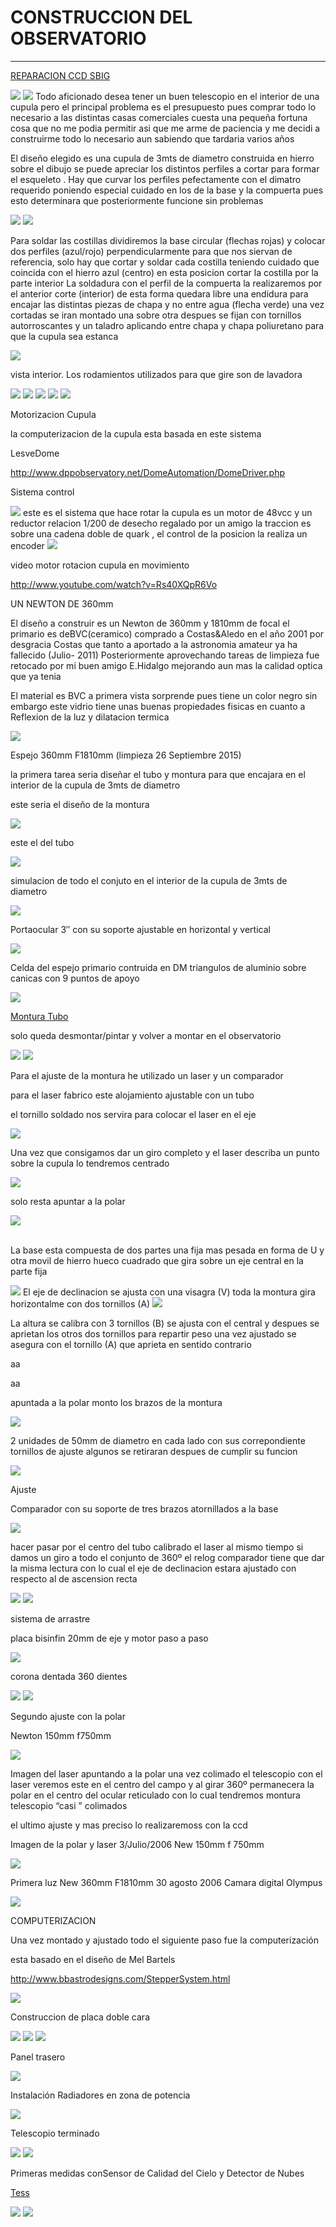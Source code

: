 # CONSTRUCCION DEL OBSERVATORIO
---


<a href="https://astroccd.wordpress.com/ccd-2/" target="_blank" >REPARACION CCD SBIG</a>

<img src="https://astroccd.files.wordpress.com/2020/11/franja.jpg?w=1024" />
<a href="https://astroccd.wordpress.com/ccd-2/" target="_blank" ></a>

<img src="https://astroccd.files.wordpress.com/2020/11/obras_031.gif?w=127" />
<a href="https://astroccd.wordpress.com/ccd-2/" target="_blank" ></a>Todo aficionado desea tener un buen telescopio en el interior de una cupula pero el principal problema es el presupuesto pues comprar todo lo necesario a las distintas casas comerciales cuesta una pequeña fortuna cosa que no me podia permitir asi que me arme de paciencia y me decidi a construirme todo lo necesario aun sabiendo que tardaria varios años

El diseño elegido es una cupula de 3mts de diametro construida en hierro sobre el dibujo se puede apreciar los distintos perfiles a cortar para formar el esqueleto . Hay que curvar los perfiles pefectamente con el dimatro requerido poniendo especial cuidado en los de la base y la compuerta pues esto determinara que posteriormente funcione sin problemas

<img src="https://astroccd.files.wordpress.com/2012/11/esqueleto-cupula1.jpg" />

<img src="https://astroccd.files.wordpress.com/2012/11/cupula_sol1.jpg" />

Para soldar las costillas dividiremos la base circular (flechas rojas) y colocar dos perfiles (azul/rojo) perpendicularmente para que nos siervan de referencia, solo hay que cortar y soldar cada costilla teniendo cuidado que coincida con el hierro azul (centro) en esta posicion cortar la costilla por la parte interior La soldadura con el perfil de la compuerta la realizaremos por el anterior corte (interior) de esta forma quedara libre una endidura para encajar las distintas piezas de chapa y no entre agua (flecha verde) una vez cortadas se iran montado una sobre otra despues se fijan con tornillos autorroscantes y un taladro aplicando entre chapa y chapa poliuretano para que la cupula sea estanca

<img src="https://astroccd.files.wordpress.com/2012/11/cupula2.jpg" />

vista interior. Los rodamientos utilizados para que gire son de lavadora

<img src="https://astroccd.files.wordpress.com/2012/11/cupula-base-int.jpg" />

<img src="https://astroccd.files.wordpress.com/2012/11/cupula3.jpg" />

<img src="https://astroccd.files.wordpress.com/2012/11/cupula.jpg" />

<img src="https://astroccd.files.wordpress.com/2012/11/copy-cupula-fin.jpg" />

<img src="https://astroccd.files.wordpress.com/2012/11/cupula-noche.jpg" />

Motorizacion Cupula

la computerizacion de la cupula esta basada en este sistema

LesveDome

<a href="http://www.dppobservatory.net/DomeAutomation/DomeDriver.php" >http://www.dppobservatory.net/DomeAutomation/DomeDriver.php</a>

Sistema control

<img src="https://astroccd.files.wordpress.com/2012/11/automatizacion-cupula.jpg" />
este es el sistema que hace rotar la cupula es un motor de 48vcc y un reductor relacion 1/200 de desecho regalado por un amigo la traccion es sobre una cadena doble de quark , el control de la posicion la realiza un encoder

<img src="https://astroccd.files.wordpress.com/2012/11/rotacion-cupulapa2.jpg" />

video motor rotacion cupula en movimiento

<a href="http://www.youtube.com/watch?v=Rs40XQpR6Vo" >http://www.youtube.com/watch?v=Rs40XQpR6Vo</a>

UN NEWTON DE 360mm

El diseño a construir es un Newton de 360mm y 1810mm de focal el primario es deBVC(ceramico) comprado a Costas&amp;Aledo en el año 2001 por desgracia Costas que tanto a aportado a la astronomia amateur ya ha fallecido (Julio- 2011) Posteriormente aprovechando tareas de limpieza fue retocado por mi buen amigo E.Hidalgo mejorando aun mas la calidad optica que ya tenia

El material es BVC a primera vista sorprende pues tiene un color negro sin embargo este vidrio tiene unas buenas propiedades fisicas en cuanto a Reflexion de la luz y dilatacion termica

<img src="https://astroccd.files.wordpress.com/2012/11/limpieza-27sep2015.jpg" />

Espejo 360mm F1810mm (limpieza 26 Septiembre 2015)

la primera tarea seria diseñar el tubo y montura para que encajara en el interior de la cupula de 3mts de diametro

este seria el diseño de la montura

<img src="https://astroccd.files.wordpress.com/2012/11/montura-3-vistas.gif" />

este el del tubo

<img src="https://astroccd.files.wordpress.com/2012/11/tubo.gif" />

simulacion de todo el conjuto en el interior de la cupula de 3mts de diametro

<img src="https://astroccd.files.wordpress.com/2012/11/cupula.gif" />

Portaocular 3″ con su soporte ajustable en horizontal y vertical

<img src="https://astroccd.files.wordpress.com/2012/11/pletina-porta.jpg" />

Celda del espejo primario contruida en DM triangulos de aluminio sobre canicas con 9 puntos de apoyo

<img src="https://astroccd.files.wordpress.com/2012/11/celda-primario-web1.jpg" />

<a href="https://astroccd.files.wordpress.com/2012/11/bisinfin1.jpg">Montura Tubo</a>

solo queda desmontar/pintar y volver a montar en el observatorio

<img src="https://astroccd.files.wordpress.com/2012/11/montura-tubo1.jpg" />

<img src="https://astroccd.files.wordpress.com/2012/11/montura-coche.jpg" />

Para el ajuste de la montura he utilizado un laser y un comparador

para el laser fabrico este alojamiento ajustable con un tubo

el tornillo soldado nos servira para colocar el laser en el eje

<img src="https://astroccd.files.wordpress.com/2012/11/img_18451.jpg" />

Una vez que consigamos dar un giro completo y el laser describa un punto sobre la cupula lo tendremos centrado

<img src="https://astroccd.files.wordpress.com/2012/11/montura-laser.jpg" />

solo resta apuntar a la polar

<img src="https://astroccd.files.wordpress.com/2012/11/ajuste-con-laser-21.jpg" />

<br>La base esta compuesta de dos partes una fija mas pesada en forma de U y otra movil de hierro hueco cuadrado que gira sobre un eje central en la parte fija

<img src="https://astroccd.files.wordpress.com/2012/11/base.jpg" />
El eje de declinacion se ajusta con una visagra (V) toda la montura gira horizontalme con dos tornillos (A)

<img src="https://astroccd.files.wordpress.com/2012/11/azimut2.jpg" />

La altura se calibra con 3 tornillos (B) se ajusta con el central y despues se aprietan los otros dos tornillos para repartir peso una vez ajustado se asegura con el tornillo (A) que aprieta en sentido contrario

aa

aa

apuntada a la polar monto los brazos de la montura

<img src="https://astroccd.files.wordpress.com/2012/11/montura2.jpg" />

2 unidades de 50mm de diametro en cada lado con sus correpondiente tornillos de ajuste algunos se retiraran despues de cumplir su funcion

<img src="https://astroccd.files.wordpress.com/2012/11/cojinetes1.jpg" />

Ajuste

Comparador con su soporte de tres brazos atornillados a la base

<img src="https://astroccd.files.wordpress.com/2012/11/montura-ajuste-32.jpg" />

hacer pasar por el centro del tubo calibrado el laser al mismo tiempo si damos un giro a todo el conjunto de 360º el relog comparador tiene que dar la misma lectura con lo cual el eje de declinacion estara ajustado con respecto al de ascension recta

<img src="https://astroccd.files.wordpress.com/2012/11/montura-ajuste.jpg" />

<img src="https://astroccd.files.wordpress.com/2012/11/montura-ajuste-2.jpg" />

sistema de arrastre

placa bisinfin 20mm de eje y motor paso a paso

<img src="https://astroccd.files.wordpress.com/2012/11/bisinfin1.jpg" />

corona dentada 360 dientes

<img src="https://astroccd.files.wordpress.com/2012/11/corona-ar.jpg" />

<img src="https://astroccd.files.wordpress.com/2012/11/sistema-de-arrastre1.jpg" />

Segundo ajuste con la polar

Newton 150mm f750mm

<img src="https://astroccd.files.wordpress.com/2012/11/laser-polar2.jpg" />

Imagen del laser apuntando a la polar una vez colimado el telescopio con el laser veremos este en el centro del campo y al girar 360º permanecera la polar en el centro del ocular reticulado con lo cual tendremos montura telescopio “casi ” colimados

el ultimo ajuste y mas preciso lo realizaremoss con la ccd

Imagen de la polar y laser 3/Julio/2006 New 150mm f 750mm

<img src="https://astroccd.files.wordpress.com/2012/11/laser-polar.jpg" />

Primera luz New 360mm F1810mm 30 agosto 2006 Camara digital Olympus

<img src="https://astroccd.files.wordpress.com/2012/11/m27-358-2.jpg" />

COMPUTERIZACION

Una vez montado y ajustado todo el siguiente paso fue la computerización

esta basado en el diseño de Mel Bartels

<a href="http://www.bbastrodesigns.com/StepperSystem.html" >http://www.bbastrodesigns.com/StepperSystem.html</a>

<img src="https://astroccd.files.wordpress.com/2012/11/scope.gif" />

Construccion de placa doble cara

<img src="https://astroccd.files.wordpress.com/2012/11/placa-doble-cara1.jpg" />

<img src="https://astroccd.files.wordpress.com/2012/11/placa-montada1.jpg" />

<img src="https://astroccd.files.wordpress.com/2012/11/electronica-interior1.jpg" />

Panel trasero

<img src="https://astroccd.files.wordpress.com/2012/11/electronica-panel-trasero-copy1.jpg" />

Instalación Radiadores en zona de potencia

<img src="https://astroccd.files.wordpress.com/2012/11/electronica-mel1.jpg" />

Telescopio terminado

<img src="https://astroccd.files.wordpress.com/2012/11/nw-358-2.jpg" />

<img src="https://astroccd.files.wordpress.com/2012/11/mosaico-358mm.jpg" />

Primeras medidas conSensor de Calidad del Cielo y Detector de Nubes

<a href="http://www.observatorioremoto.com/" target="_blank" >Tess</a>

<img src="https://astroccd.files.wordpress.com/2012/11/calibrado.jpg" />

<img src="https://astroccd.files.wordpress.com/2020/11/franja.jpg" />